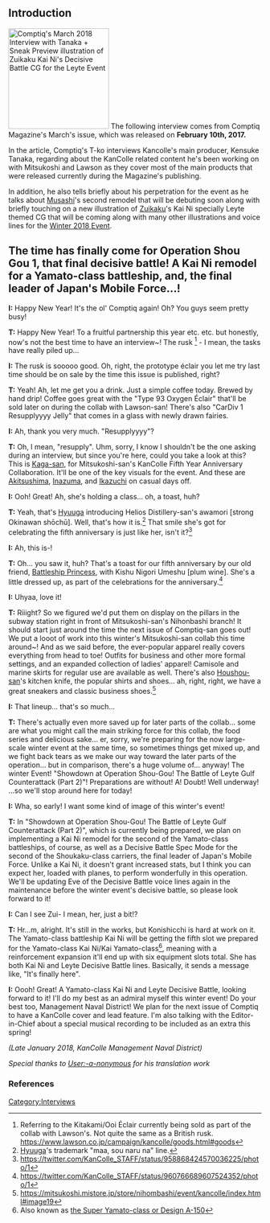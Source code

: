 ==Introduction==
[[File:Comptiq Interview March 2018.jpg|thumb|200px|right|Comptiq's March 2018 Interview with Tanaka + Sneak Preview illustration of Zuikaku Kai Ni's Decisive Battle CG for the [[Winter 2018 Event|Leyte Event]]]]
The following interview comes from Comptiq Magazine's March's issue, which was released on '''February 10th, 2017.''' 

In the article, Comptiq's T-ko interviews Kancolle's main producer, Kensuke Tanaka, regarding about the KanColle related content he's been working on with Mitsukoshi and Lawson as they cover most of the main products that were released currently during the Magazine's publishing. 

In addition, he also tells briefly about his perpetration for the event as he talks about [[Musashi]]'s second remodel that will be debuting soon along with briefly touching on a new illustration of [[Zuikaku]]'s Kai Ni specially Leyte themed CG that will be coming along with many other illustrations and voice lines for the [[Winter 2018 Event]].

==The time has finally come for Operation Shou Gou 1, that final decisive battle! A Kai Ni remodel for a Yamato-class battleship, and, the final leader of Japan's Mobile Force...!==

'''I:''' Happy New Year! It's the ol' Comptiq again! Oh? You guys seem pretty busy!

'''T:''' Happy New Year! To a fruitful partnership this year etc. etc. but honestly, now's not the best time to have an interview~! The rusk <ref>Referring to the Kitakami/Ooi Éclair currently being sold as part of the collab with Lawson's. Not quite the same as a British rusk. https://www.lawson.co.jp/campaign/kancolle/goods.html#goods</ref> - I mean, the tasks have really piled up...

'''I:''' The rusk is sooooo good. Oh, right, the prototype éclair you let me try last time should be on sale by the time this issue is published, right?

'''T:''' Yeah! Ah, let me get you a drink. Just a simple coffee today. Brewed by hand drip! Coffee goes great with the "Type 93 Oxygen Éclair" that'll be sold later on during the collab with Lawson-san! There's also "CarDiv 1 Resupplyyyy Jelly" that comes in a glass with newly drawn fairies.

'''I:''' Ah, thank you very much. "Resupplyyyy"?

'''T:''' Oh, I mean, "resupply". Uhm, sorry, I know I shouldn't be the one asking during an interview, but since you're here, could you take a look at this? This is [[Kaga|Kaga-san]], for Mitsukoshi-san's KanColle Fifth Year Anniversary Collaboration. It'll be one of the key visuals for the event. And these are [[Akitsushima]], [[Inazuma]], and [[Ikazuchi]] on casual days off.

'''I:''' Ooh! Great! Ah, she's holding a class... oh, a toast, huh?

'''T:''' Yeah, that's [[Hyuuga]] introducing Helios Distillery-san's awamori [strong Okinawan shōchū]. Well, that's how it is.<ref>[[Hyuuga]]'s trademark "maa, sou naru na" line.</ref> That smile she's got for celebrating the fifth anniversary is just like her, isn't it?<ref>https://twitter.com/KanColle_STAFF/status/958868424570036225/photo/1</ref>

'''I:''' Ah, this is-!

'''T:''' Oh... you saw it, huh? That's a toast for our fifth anniversary by our old friend, [[Battleship Princess]], with Kishu Nigori Umeshu [plum wine]. She's a little dressed up, as part of the celebrations for the anniversary.<ref>https://twitter.com/KanColle_STAFF/status/960766689607524352/photo/1</ref>

'''I:''' Uhyaa, love it!

'''T:''' Riiight? So we figured we'd put them on display on the pillars in the subway station right in front of Mitsukoshi-san's Nihonbashi branch! It should start just around the time the next issue of Comptiq-san goes out! We put a looot of work into this winter's Mitsukoshi-san collab this time around~! And as we said before, the ever-popular apparel really covers everything from head to toe! Outfits for business and other more formal settings, and an expanded collection of ladies' apparel! Camisole and marine skirts for regular use are available as well. There's also [[Houshou|Houshou-san]]'s kitchen knife, the popular shirts and shoes... ah, right, right, we have a great sneakers and classic business shoes.<ref>https://mitsukoshi.mistore.jp/store/nihombashi/event/kancolle/index.html#image19</ref>
 
'''I:''' That lineup... that's so much...

'''T:''' There's actually even more saved up for later parts of the collab... some are what you might call the main striking force for this collab, the food series and delicious sake... er, sorry, we're preparing for the now large-scale winter event at the same time, so sometimes things get mixed up, and we fight back tears as we make our way toward the later parts of the operation... but in comparison, there's a huge volume of... anyway! The winter Event! "Showdown at Operation Shou-Gou! The Battle of Leyte Gulf Counterattack (Part 2)"! Preparations are without! A! Doubt! Well underway! ...so we'll stop around here for today!

'''I:''' Wha, so early! I want some kind of image of this winter's event!

'''T:''' In "Showdown at Operation Shou-Gou! The Battle of Leyte Gulf Counterattack (Part 2)", which is currently being prepared, we plan on implementing a Kai Ni remodel for the second of the Yamato-class battleships, of course, as well as a Decisive Battle Spec Mode for the second of the Shoukaku-class carriers, the final leader of Japan's Mobile Force. Unlike a Kai Ni, it doesn't grant increased stats, but I think you can expect her, loaded with planes, to perform wonderfully in this operation. We'll be updating Eve of the Decisive Battle voice lines again in the maintenance before the winter event's decisive battle, so please look forward to it!

'''I:''' Can I see Zui- I mean, her, just a bit!?

'''T:''' Hr...m, alright. It's still in the works, but Konishicchi is hard at work on it. The Yamato-class battleship Kai Ni will be getting the fifth slot we prepared for the Yamato-class Kai Ni/Kai Yamato-class<ref>Also known as [https://en.wikipedia.org/wiki/Design_A-150_battleship the Super Yamato-class or Design A-150]</ref>, meaning with a reinforcement expansion it'll end up with six equipment slots total. She has both Kai Ni and Leyte Decisive Battle lines. Basically, it sends a message like, "It's finally here".

'''I:''' Oooh! Great! A Yamato-class Kai Ni and Leyte Decisive Battle, looking forward to it! I'll do my best as an admiral myself this winter event! Do your best too, Management Naval District! We plan for the next issue of Comptiq to have a KanColle cover and lead feature. I'm also talking with the Editor-in-Chief about a special musical recording to be included as an extra this spring!

''(Late January 2018, KanColle Management Naval District)''

''Special thanks to [[User:-a-nonymous]] for his translation work''


===References===
<references/>


{{Interview}}
[[Category:Interviews]]